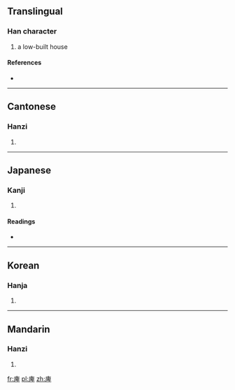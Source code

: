 ==Translingual==

===Han character===
{{Han char|rn=53|rad=广|as=08|sn=11|four=0024<sub>6</sub>|canj=戈竹田十 (IHWJ)}}

# a low-built house

====References====
* {{Han ref|kx=0347.060|dkj=09359|dj=0657.160|hdz=20889.020|uh=5EB3|ud=24243|bh=D54B|bd=54603}}

----

==Cantonese==

===Hanzi===
{{yue-hanzi|jyut=|y=bei1}}

# {{defn|Cantonese|sort=广08}}

----

==Japanese==

===Kanji===
{{ja-kanji|grade=|rs=广08}}

# {{defn|Japanese|sort=广08}}

====Readings====
* {{ja-readings|on=[[ひ]] (hi), [[び]] (bi)|kun=[[ひくい]] (hikui)}}

----

==Korean==

===Hanja===
{{ko-hanja|hangeul=비|rv=bi|mr=pi}}

# {{defn|Korean|sort=广08}}

----

==Mandarin==

===Hanzi===
{{cmn-hanzi|pin=[[bēi]] ([[bei1]])|wg=pei<sup>1</sup>}}

# {{defn|Mandarin|sort=广08}}

[[fr:庳]]
[[pl:庳]]
[[zh:庳]]
